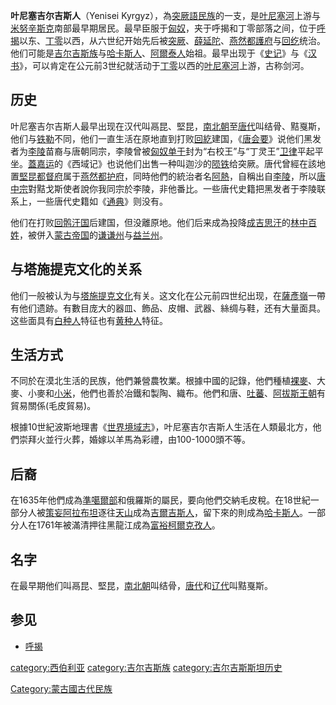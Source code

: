 {{expand|time=2010-11-14T08:20:57+00:00}}
{{unreferenced|time=2010-11-14T08:20:57+00:00}}
{{noteTA
|1=zh-cn:柯尔克孜族; zh-tw:吉爾吉斯族;
}}
{{蒙古歷史}}
'''叶尼塞吉尔吉斯人'''（Yenisei Kyrgyz），為[[突厥語民族|突厥語民族]]的一支，是[[叶尼塞河|叶尼塞河]]上游与[[米努辛斯克|米努辛斯克]]南部最早期居民。最早臣服于[[匈奴|匈奴]]，夹于呼揭和丁零部落之间，位于[[呼揭|呼揭]]以东、[[丁零|丁零]]以西，从六世纪开始先后被[[突厥|突厥]]、[[薛延陀|薛延陀]]、[[燕然都護府|燕然都護府]]与[[回纥|回纥]]统治。他们可能是[[吉尔吉斯族|吉尔吉斯族]]与[[哈卡斯人|哈卡斯人]]、[[阿爾泰人|阿爾泰人]]始祖。最早出现于《[[史记|史记]]》与《[[汉书|汉书]]》，可以肯定在公元前3世纪就活动于[[丁零|丁零]]以西的[[叶尼塞河|叶尼塞河]]上游，古称剑河。

==历史==
{{seealso|黠戛斯汗國}}
叶尼塞吉尔吉斯人最早出现在汉代叫鬲昆、堅昆，[[南北朝|南北朝]]至[[唐代|唐代]]叫结骨、黠戛斯，他们与[[铁勒|铁勒]]不同，他们一直生活在原地直到打败[[回紇|回紇]]建国，《[[唐会要|唐会要]]》说他们黑发者为[[李陵|李陵]]苗裔与唐朝同宗，李陵曾被[[匈奴|匈奴]][[单于|单于]]封为“右校王”与“丁灵王”[[卫律|卫律]]平起平坐。[[蓋嘉运|蓋嘉运]]的《西域记》也说他们出售一种叫迦沙的[[陨铁|陨铁]]给突厥。唐代曾經在該地置[[堅昆都督府|堅昆都督府]]属于[[燕然都护府|燕然都护府]]，同時他們的統治者名[[阿熱|阿熱]]，自稱出自[[李陵|李陵]]，所以[[唐中宗|唐中宗]]對黠戈斯使者說你我同宗於李陵，非他番比。一些唐代史籍把黑发者于李陵联系上，一些唐代史籍如《[[通典|通典]]》则没有。

他们在打败[[回鹘汗国|回鹘汗国]]后建国，但没離原地。他们后来成為投降[[成吉思汗|成吉思汗]]的[[林中百姓|林中百姓]]，被併入[[蒙古帝国|蒙古帝国]]的[[谦谦州|谦谦州]]与[[益兰州|益兰州]]。

==与塔施提克文化的关系==
他们一般被认为与[[塔施提克文化|塔施提克文化]]有关。这文化在公元前四世纪出现，在[[薩彥嶺|薩彥嶺]]一帶有他们遗跡。有數目庞大的器皿、飾品、皮帽、武器、絲绸与鞋，还有大量面具。这些面具有[[白种人|白种人]]特征也有[[黄种人|黄种人]]特征。{{Fact|reason=光是面具即有此結論失之牽強|塔斯提克文化多数是原欧洲人，也有与突厥语族，伊朗人及[[吐火罗|吐火罗]]混血。|date=2020-05-14}}

==生活方式==
不同於在漠北生活的民族，他們兼營農牧業。根據中國的記錄，他們種植[[裸麥|裸麥]]、大麥、小麥和[[小米|小米]]，他們也善於冶鐵和製陶、織布。他們和唐、[[吐蕃|吐蕃]]、[[阿拔斯王朝|阿拔斯王朝]]有貿易關係(毛皮貿易)。

根據10世紀波斯地理書《[[世界境域志|世界境域志]]》，叶尼塞吉尔吉斯人生活在人類最北方，他們崇拜火並行火葬，婚嫁以羊馬為彩禮，由100-1000頭不等。

==后裔==
在1635年他們成為[[準噶爾部|準噶爾部]]和俄羅斯的屬民，要向他們交納毛皮稅。在18世紀一部分人被[[策妄阿拉布坦|策妄阿拉布坦]]逐往[[天山|天山]]成為[[吉爾吉斯人|吉爾吉斯人]]，留下來的則成為[[哈卡斯人|哈卡斯人]]。一部分人在1761年被滿清押往黑龍江成為[[富裕柯爾克孜人|富裕柯爾克孜人]]。

==名字==
在最早期他们叫鬲昆、堅昆，[[南北朝|南北朝]]叫结骨，[[唐代|唐代]]和[[辽代|辽代]]叫黠戛斯。

==参见==
*[[呼揭|呼揭]]

{{古代中北亞民族與國家}}

[[Category:蒙古國古代民族|Category:蒙古國古代民族]]
[[category:西伯利亚|category:西伯利亚]]
[[category:吉尔吉斯族|category:吉尔吉斯族]]
[[category:吉尔吉斯斯坦历史|category:吉尔吉斯斯坦历史]]